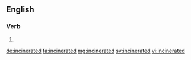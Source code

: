 ==English==

===Verb===
{{head|en}}

# {{en-past of|incinerate}}

[[de:incinerated]]
[[fa:incinerated]]
[[mg:incinerated]]
[[sv:incinerated]]
[[vi:incinerated]]